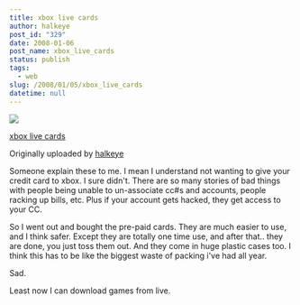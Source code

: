 ```yaml
---
title: xbox live cards
author: halkeye
post_id: "329"
date: 2008-01-06
post_name: xbox_live_cards
status: publish
tags:
  - web
slug: /2008/01/05/xbox_live_cards
datetime: null
---
```


![](https://farm3.static.flickr.com/2033/2174698014_d91ee27a1f_m.jpg)
   

 
 [xbox live cards](https://www.flickr.com/photos/halkeye/2174698014/)
   

 Originally uploaded by [halkeye](https://www.flickr.com/people/halkeye/)
 



Someone explain these to me. I mean I understand not wanting to give your credit card to xbox. I sure didn't. There are so many stories of bad things with people being unable to un-associate cc#s and accounts, people racking up bills, etc. Plus if your account gets hacked, they get access to your CC.  

  

So I went out and bought the pre-paid cards. They are much easier to use, and I think safer. Except they are totally one time use, and after that.. they are done, you just toss them out. And they come in huge plastic cases too. I think this has to be like the biggest waste of packing i've had all year.  

  

Sad.  

  

Least now I can download games from live.
